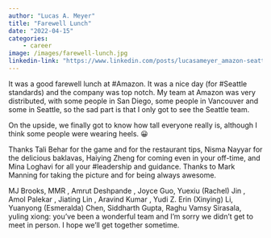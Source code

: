 ```yaml
---
author: "Lucas A. Meyer"
title: "Farewell Lunch"
date: "2022-04-15"
categories: 
    - career 
image: /images/farewell-lunch.jpg
linkedin-link: "https://www.linkedin.com/posts/lucasameyer_amazon-seattle-leadership-activity-6920874431531618304-nxUL"
---
```


It was a good farewell lunch at #Amazon. It was a nice day (for #Seattle standards) and the company was top notch. My team at Amazon was very distributed, with some people in San Diego, some people in Vancouver and some in Seattle, so the sad part is that I only got to see the Seattle team.

On the upside, we finally got to know how tall everyone really is, although I think some people were wearing heels. 😀

Thanks Tali Behar for the game and for the restaurant tips, Nisma Nayyar for the delicious baklavas, Haiying Zheng for coming even in your off-time, and Mina Loghavi for all your #leadership and guidance. Thanks to Mark Manning for taking the picture and for being always awesome.

MJ Brooks, MMR , Amrut Deshpande , Joyce Guo, Yuexiu (Rachel) Jin , Amol Palekar , Jiating Lin , Aravind Kumar , Yudi Z. Erin (Xinying) Li, Yuanyong (Esmeralda) Chen, Siddharth Gupta, Raghu Vamsy Sirasala, yuling xiong: you’ve been a wonderful team and I’m sorry we didn’t get to meet in person. I hope we’ll get together sometime.

